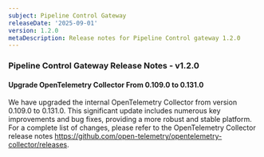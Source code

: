```yaml
---
subject: Pipeline Control Gateway
releaseDate: '2025-09-01'
version: 1.2.0
metaDescription: Release notes for Pipeline Control gateway 1.2.0
---
```


### Pipeline Control Gateway Release Notes - v1.2.0

#### Upgrade OpenTelemetry Collector From 0.109.0 to 0.131.0

We have upgraded the internal OpenTelemetry Collector from version 0.109.0 to 0.131.0. This significant update includes numerous key improvements and bug fixes, providing a more robust and stable platform.
For a complete list of changes, please refer to the OpenTelemetry Collector release notes https://github.com/open-telemetry/opentelemetry-collector/releases.
